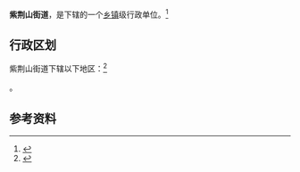 {{中国乡级行政区|37/06/84/002/000}}

'''紫荆山街道'''，是{{PRC admin/fullname|37/06/84/002/000|3}}下辖的一个[[乡镇|乡镇]]级行政单位。<ref>{{PRC admin/ref sgc|{{PRC admin/parent|37/06/84/002/000}}}}</ref>

== 行政区划 ==

紫荆山街道下辖以下地区：<ref>{{PRC admin/ref sgc|37/06/84/002/000}}</ref>

{{PRC admin/children|37/06/84/002/000}}。

== 参考资料 ==

{{reflist}}

{{行政区划小作品}}
{{PRC admin/navcat|37/06/84/002/000}}